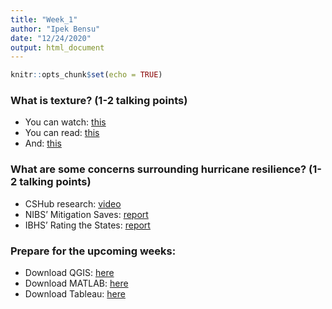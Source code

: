 ```yaml
---
title: "Week_1"
author: "Ipek Bensu"
date: "12/24/2020"
output: html_document
---
```


```r
knitr::opts_chunk$set(echo = TRUE)
```

### What is texture? (1-2 talking points)  

- You can watch: [this](https://www.youtube.com/watch?v=lh6EslaN49U)  
- You can read: [this](https://news.mit.edu/2020/discerning-texture-of-urban-resilience-0330)  
- And: [this](https://cshub.mit.edu/news/topic-summary-city-texture-and-urban-resilience)  

### What are some concerns surrounding hurricane resilience? (1-2 talking points)  

- CSHub research: [video](https://www.youtube.com/watch?v=wD9dcRm7fgw)  
- NIBS' Mitigation Saves: [report](https://www.nibs.org/page/mitigationsaves)  
- IBHS' Rating the States: [report](https://ibhs.org/public-policy/rating-the-states/)  

### Prepare for the upcoming weeks:  

- Download QGIS: [here](https://qgis.org/en/site/forusers/download.html)  
- Download MATLAB: [here](https://ist.mit.edu/matlab/all)  
- Download Tableau: [here](https://ist.mit.edu/tableau/desktop/academic)  